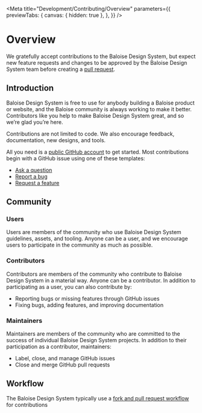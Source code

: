 
<Meta
  title="Development/Contributing/Overview"
  parameters={{
    previewTabs: {
      canvas: { hidden: true },
    },
  }}
/>

# Overview

We gratefully accept contributions to the Baloise Design System, but expect new feature requests and changes to be approved by the Baloise Design System team before creating a [pull request](https://github.com/baloise/design-system/pulls).

## Introduction

Baloise Design System is free to use for anybody building a Baloise product or website, and the Baloise community is always working to make it better. Contributors like you help to make Baloise Design System great, and so we’re glad you’re here.

Contributions are not limited to code. We also encourage feedback, documentation, new designs, and tools.

All you need is a [public GitHub account](https://github.com/) to get started. Most contributions begin with a GitHub issue using one of these templates:

- [Ask a question](https://github.com/baloise-incubator/design-system/issues/new?assignees=&labels=question&template=question.md)
- [Report a bug](https://github.com/baloise-incubator/design-system/issues/new?assignees=&labels=bug&template=bug-report.md&title=)
- [Request a feature](https://github.com/baloise-incubator/design-system/issues/new?assignees=&labels=enhancement&template=feature-request.md&title=)

## Community

### Users

Users are members of the community who use Baloise Design System guidelines, assets, and tooling. Anyone can be a user, and we encourage users to participate in the community as much as possible.

### Contributors

Contributors are members of the community who contribute to Baloise Design System in a material way. Anyone can be a contributor. In addition to participating as a user, you can also contribute by:

- Reporting bugs or missing features through GitHub issues
- Fixing bugs, adding features, and improving documentation

### Maintainers

Maintainers are members of the community who are committed to the success of individual Baloise Design System projects. In addition to their participation as a contributor, maintainers:

- Label, close, and manage GitHub issues
- Close and merge GitHub pull requests

## Workflow

The Baloise Design System typically use a [fork and pull request workflow](https://docs.github.com/en/get-started/quickstart/contributing-to-projects) for contributions

<bal-doc-github link="/stories/development/contributing/00-overview.stories.mdx"></bal-doc-github>
